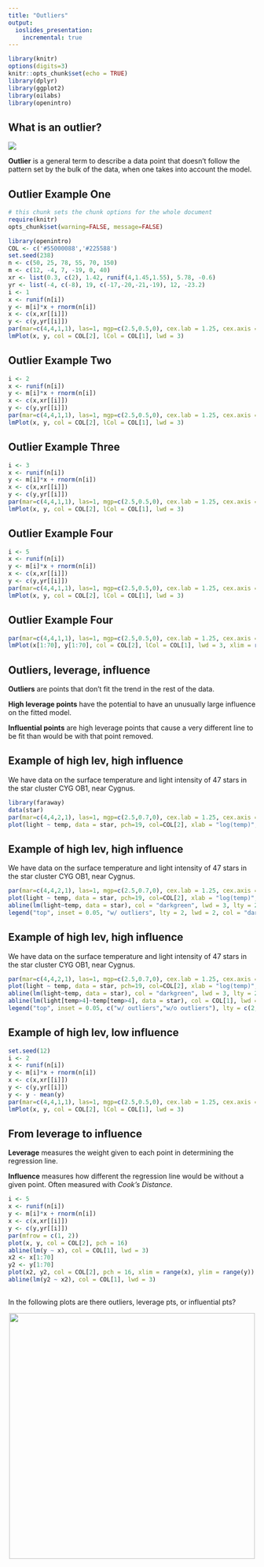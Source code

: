 ```yaml
---
title: "Outliers"
output:
  ioslides_presentation:
    incremental: true
---
```


```r
library(knitr)
options(digits=3)
knitr::opts_chunk$set(echo = TRUE)
library(dplyr)
library(ggplot2)
library(oilabs)
library(openintro)
```


## What is an outlier? {.build}

<div class="columns-2">
![](http://marcoghislanzoni.com/blog/wp-content/uploads/2013/10/outliers_gladwell.jpg)

**Outlier** is a general term to describe a data point that doesn't follow the
pattern set by the bulk of the data, when one takes into account the model.
</div>


## Outlier Example One

```r
# this chunk sets the chunk options for the whole document
require(knitr)
opts_chunk$set(warning=FALSE, message=FALSE)
```

```r
library(openintro)
COL <- c('#55000088','#225588')
set.seed(238)
n <- c(50, 25, 78, 55, 70, 150)
m <- c(12, -4, 7, -19, 0, 40)
xr <- list(0.3, c(2), 1.42, runif(4,1.45,1.55), 5.78, -0.6)
yr <- list(-4, c(-8), 19, c(-17,-20,-21,-19), 12, -23.2)
i <- 1
x <- runif(n[i])
y <- m[i]*x + rnorm(n[i])
x <- c(x,xr[[i]])
y <- c(y,yr[[i]])
par(mar=c(4,4,1,1), las=1, mgp=c(2.5,0.5,0), cex.lab = 1.25, cex.axis = 1.25, mfrow = c(2,1))
lmPlot(x, y, col = COL[2], lCol = COL[1], lwd = 3)
```


## Outlier Example Two

```r
i <- 2
x <- runif(n[i])
y <- m[i]*x + rnorm(n[i])
x <- c(x,xr[[i]])
y <- c(y,yr[[i]])
par(mar=c(4,4,1,1), las=1, mgp=c(2.5,0.5,0), cex.lab = 1.25, cex.axis = 1.25, mfrow = c(2,1))
lmPlot(x, y, col = COL[2], lCol = COL[1], lwd = 3)
```


## Outlier Example Three

```r
i <- 3
x <- runif(n[i])
y <- m[i]*x + rnorm(n[i])
x <- c(x,xr[[i]])
y <- c(y,yr[[i]])
par(mar=c(4,4,1,1), las=1, mgp=c(2.5,0.5,0), cex.lab = 1.25, cex.axis = 1.25, mfrow = c(2,1))
lmPlot(x, y, col = COL[2], lCol = COL[1], lwd = 3)
```


## Outlier Example Four

```r
i <- 5
x <- runif(n[i])
y <- m[i]*x + rnorm(n[i])
x <- c(x,xr[[i]])
y <- c(y,yr[[i]])
par(mar=c(4,4,1,1), las=1, mgp=c(2.5,0.5,0), cex.lab = 1.25, cex.axis = 1.25, mfrow = c(2,1))
lmPlot(x, y, col = COL[2], lCol = COL[1], lwd = 3)
```


## Outlier Example Four

```r
par(mar=c(4,4,1,1), las=1, mgp=c(2.5,0.5,0), cex.lab = 1.25, cex.axis = 1.25, mfrow = c(2,1))
lmPlot(x[1:70], y[1:70], col = COL[2], lCol = COL[1], lwd = 3, xlim = range(x), ylim = range(y))
```


## Outliers, leverage, influence {.build}

**Outliers** are points that don't fit the trend in the rest of the data.

**High leverage points** have the potential to have an unusually large influence 
on the fitted model.

**Influential points** are high leverage points that cause a very different
line to be fit than would be with that point removed.


## Example of high lev, high influence

We have data on the surface temperature and light intensity of 47 stars in the
star cluster CYG OB1, near Cygnus.

```r
library(faraway)
data(star)
par(mar=c(4,4,2,1), las=1, mgp=c(2.5,0.7,0), cex.lab = 1.25, cex.axis = 1.25)
plot(light ~ temp, data = star, pch=19, col=COL[2], xlab = "log(temp)", ylab = "log(light intensity)")
```


## Example of high lev, high influence

We have data on the surface temperature and light intensity of 47 stars in the
star cluster CYG OB1, near Cygnus.

```r
par(mar=c(4,4,2,1), las=1, mgp=c(2.5,0.7,0), cex.lab = 1.25, cex.axis = 1.25)
plot(light ~ temp, data = star, pch=19, col=COL[2], xlab = "log(temp)", ylab = "log(light intensity)")
abline(lm(light~temp, data = star), col = "darkgreen", lwd = 3, lty = 2)
legend("top", inset = 0.05, "w/ outliers", lty = 2, lwd = 2, col = "darkgreen")
```


## Example of high lev, high influence

We have data on the surface temperature and light intensity of 47 stars in the
star cluster CYG OB1, near Cygnus.

```r
par(mar=c(4,4,2,1), las=1, mgp=c(2.5,0.7,0), cex.lab = 1.25, cex.axis = 1.25)
plot(light ~ temp, data = star, pch=19, col=COL[2], xlab = "log(temp)", ylab = "log(light intensity)")
abline(lm(light~temp, data = star), col = "darkgreen", lwd = 3, lty = 2)
abline(lm(light[temp>4]~temp[temp>4], data = star), col = COL[1], lwd = 3)
legend("top", inset = 0.05, c("w/ outliers","w/o outliers"), lty = c(2,1), lwd = c(2,3), col = c("darkgreen",COL[1]))
```


## Example of high lev, low influence

```r
set.seed(12)
i <- 2
x <- runif(n[i])
y <- m[i]*x + rnorm(n[i])
x <- c(x,xr[[i]])
y <- c(y,yr[[i]])
y <- y - mean(y)
par(mar=c(4,4,1,1), las=1, mgp=c(2.5,0.5,0), cex.lab = 1.25, cex.axis = 1.25, mfrow = c(2,1))
lmPlot(x, y, col = COL[2], lCol = COL[1], lwd = 3)
```


## From leverage to influence

**Leverage** measures the weight given to each point in determining the regression
line.

**Influence** measures how different the regression line would be without a given
point. Often measured with *Cook's Distance*.

```r
i <- 5
x <- runif(n[i])
y <- m[i]*x + rnorm(n[i])
x <- c(x,xr[[i]])
y <- c(y,yr[[i]])
par(mfrow = c(1, 2))
plot(x, y, col = COL[2], pch = 16)
abline(lm(y ~ x), col = COL[1], lwd = 3)
x2 <- x[1:70]
y2 <- y[1:70]
plot(x2, y2, col = COL[2], pch = 16, xlim = range(x), ylim = range(y))
abline(lm(y2 ~ x2), col = COL[1], lwd = 3)
```


##

In the following plots are there outliers, leverage pts, or influential pts?

<center>
<img src="../figs/outliers.png" height = 500>
</center>
